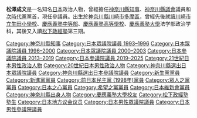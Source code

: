 {{unreferenced|time=2016-08-02T07:55:16+00:00}}
{{Infobox Officeholder
| name = 松澤 成文
| original_name = 
| image = 松沢成文.jpg
| caption=正在辦公室接受訪問的松澤成文
| country = {{JPN}}
| office = {{flagicon|Kanagawa}}第15、16任民選[[神奈川縣知事|神奈川縣知事]]
|term_start  = 2003年4月23日
|term_end   = 2011年4月23日
|predecessor = {{link-ja|岡崎洋|岡崎洋}}
|successor   = {{link-ja|黑岩祐治|黒岩祐治}}
| office1 = {{JPN}}[[参議院_(日本)|参議院]]議員
|term_start1 = 2013年7月29日
|term_end1   = 2021年8月8日
|predecessor1 =
|successor1   = 
|constituency1= [[神奈川縣選舉區|神奈川縣選舉區]]
| office2 = {{JPN}}[[眾議院_(日本)|眾議院]]議員
|term_start2  = 1993年7月19日
|term_end2   = 2003年3月25日
|predecessor2 = 新設選區
|successor2   = {{link-ja|笠浩史|笠浩史}}
|constituency2= {{Plainlist|
* {{link-ja|神奈川縣第2區 (中選舉區)|神奈川県第2区 (中選挙区)|神奈川縣第2區}}（1993-1996）
* [[神奈川縣第9區|神奈川縣第9區]]（1996-2003）}} 
| office3 = {{flagicon|Kanagawa}}[[神奈川縣|神奈川縣]]議会議員
| term_start3 =  1987年4月
| term_end3 = 1993年7月6日
|constituency3=[[川崎市|川崎市]][[麻生区|麻生区]]選区
| vice_occupation = 
| vice_president = 
| birth_date = {{birth date and age|1958|4|2}}
| birth_place = {{JPN}}[[神奈川縣|神奈川縣]][[川崎市|川崎市]]<br/>（現川崎市[[多摩区|多摩区]]）
| death_date = 
| death_place = 
| spouse = 
| party = （[[無黨籍|無黨籍]]→）<br />（[[新生党|新生党]]→）<br />（[[新進党|新進党]]→）<br />（{{link-ja|国民之声|国民の声}}→）<br />（[[民政党_(日本)|民政党]]→）<br />（[[民主党_(1998年)|民主党]]→）<br />（[[無黨籍|無黨籍]]→）<br />（[[眾人之党|眾人之党]]→）<br />（[[次世代党|次世代党]]→）<br />（[[無黨籍|無黨籍]]→）<br/>（[[希望之党|舊希望之党]]→）<br/>（[[希望之党_(日本2018年)|新希望之党]]→）<br/>（[[日本維新会|日本維新会]]→）<br />（無黨籍→）<br/>日本維新会
| alma_mater=[[慶應義塾大学|慶應義塾大学]]法学部
| website=[http://www.matsuzawa.com 官方網站]
}}
'''松澤成文'''{{BD|1958年|4月2日||}}是一名知名[[日本|日本]]政治人物，曾經擔任[[神奈川縣知事|神奈川縣知事]]、[[神奈川縣議會|神奈川縣議會]]議員和[[次時代黨|次時代黨]]黨首，現任參議員。出生於[[神奈川縣|神奈川縣]][[川崎市|川崎市]][[多摩區|多摩區]]，曾經先後就讀[[川崎市立生田小學校|川崎市立生田小學校]]、[[慶應義塾中等部|慶應義塾中等部]]、[[慶應義塾高等學校|慶應義塾高等學校]]、[[慶應義塾大學|慶應義塾大學]]法学部政治学科，其後又入讀[[松下政經塾|松下政經塾]]第三期。

{{神奈川縣知事}}
{{朝鮮綁架日本人問題}}

{{DEFAULTSORT:Matsuzawa, Shigefumi}}
[[Category:神奈川縣知事|Category:神奈川縣知事]]
[[Category:日本眾議院議員_1993–1996|Category:日本眾議院議員 1993–1996]]
[[Category:日本眾議院議員_1996–2000|Category:日本眾議院議員 1996–2000]]
[[Category:日本眾議院議員_2000–2003|Category:日本眾議院議員 2000–2003]]
[[Category:日本參議院議員_2013–2019|Category:日本參議院議員 2013–2019]]
[[Category:日本參議院議員_2019–2025|Category:日本參議院議員 2019–2025]]
[[Category:21世紀日本男性政治人物|Category:21世紀日本男性政治人物]]
[[Category:20世紀日本男性政治人物|Category:20世紀日本男性政治人物]]
[[Category:神奈川縣選出日本眾議院議員|Category:神奈川縣選出日本眾議院議員]]
[[Category:神奈川縣選出日本參議院議員|Category:神奈川縣選出日本參議院議員]]
[[Category:新生黨黨員|Category:新生黨黨員]]
[[Category:新進黨黨員|Category:新進黨黨員]]
[[Category:前日本民主黨_(1998年)黨員|Category:前日本民主黨 (1998年)黨員]]
[[Category:眾人之黨黨員|Category:眾人之黨黨員]]
[[Category:日本之心黨員|Category:日本之心黨員]]
[[Category:希望之黨黨員|Category:希望之黨黨員]]
[[Category:日本維新會黨員|Category:日本維新會黨員]]
[[Category:神奈川縣出身人物|Category:神奈川縣出身人物]]
[[Category:慶應義塾大學校友|Category:慶應義塾大學校友]]
[[Category:松下政經塾塾生|Category:松下政經塾塾生]]
[[Category:日本地方议会议员|Category:日本地方议会议员]]
[[Category:日本男性眾議院議員|Category:日本男性眾議院議員]]
[[Category:日本男性參議院議員|Category:日本男性參議院議員]]
